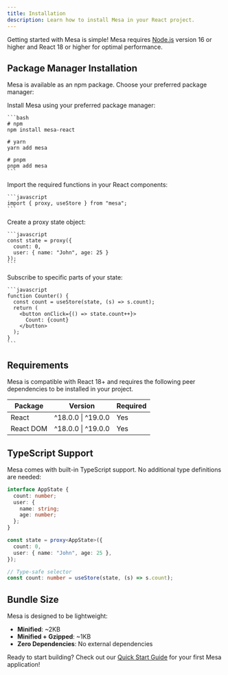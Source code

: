 ```yaml
---
title: Installation
description: Learn how to install Mesa in your React project.
---
```


Getting started with Mesa is simple! Mesa requires [Node.js](https://nodejs.org/) version 16 or higher and React 18 or higher for optimal performance.

## Package Manager Installation

Mesa is available as an npm package. Choose your preferred package manager:

<Stepper>
  <StepperItem title="Step 1: Install Mesa">
    Install Mesa using your preferred package manager:

    ```bash
    # npm
    npm install mesa-react

    # yarn
    yarn add mesa

    # pnpm
    pnpm add mesa
    ```

  </StepperItem>

  <StepperItem title="Step 2: Import Mesa in Your Project">
    Import the required functions in your React components:

    ```javascript
    import { proxy, useStore } from "mesa";
    ```

  </StepperItem>

  <StepperItem title="Step 3: Create Your First State">
    Create a proxy state object:

    ```javascript
    const state = proxy({
      count: 0,
      user: { name: "John", age: 25 }
    });
    ```

  </StepperItem>

  <StepperItem title="Step 4: Use State in Components">
    Subscribe to specific parts of your state:

    ```javascript
    function Counter() {
      const count = useStore(state, (s) => s.count);
      return (
        <button onClick={() => state.count++}>
          Count: {count}
        </button>
      );
    }
    ```

  </StepperItem>
</Stepper>

## Requirements

<Note title="Compatibility">
  Mesa is compatible with React 18+ and requires the following peer dependencies to be installed in your project.
</Note>

| Package   | Version            | Required |
| --------- | ------------------ | -------- |
| React     | ^18.0.0 \| ^19.0.0 | Yes      |
| React DOM | ^18.0.0 \| ^19.0.0 | Yes      |

## TypeScript Support

Mesa comes with built-in TypeScript support. No additional type definitions are needed:

```typescript
interface AppState {
  count: number;
  user: {
    name: string;
    age: number;
  };
}

const state = proxy<AppState>({
  count: 0,
  user: { name: "John", age: 25 },
});

// Type-safe selector
const count: number = useStore(state, (s) => s.count);
```

## Bundle Size

Mesa is designed to be lightweight:

- **Minified**: ~2KB
- **Minified + Gzipped**: ~1KB
- **Zero Dependencies**: No external dependencies

Ready to start building? Check out our [Quick Start Guide](/docs/getting-started/quick-start-guide) for your first Mesa application!
